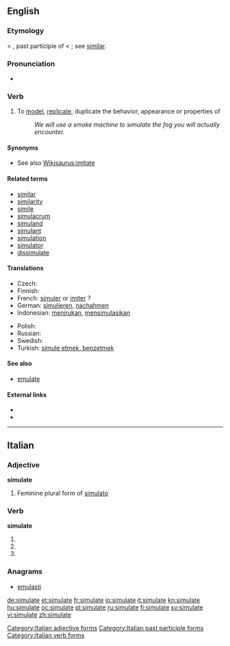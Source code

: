 ==English==

===Etymology===
< {{etyl|la}} {{term|simulatus}}, past participle of {{term|simulare||to make like, imitate, copy, represent, feign}} < {{term|similis||like}}; see [[similar]].

===Pronunciation===
* {{IPA|/sɪmjʉːleɪt/}}

===Verb===
{{en-verb|simulat|ing}}

# To [[model]], [[replicate]], duplicate the behavior, appearance or properties of
#: ''We will use a smoke machine to simulate the fog you will actually encounter.''

====Synonyms====
* See also [[Wikisaurus:imitate]]

====Related terms====
* [[similar]]
* [[similarity]]
* [[simile]]
* [[simulacrum]]
* [[simuland]]
* [[simulant]]
* [[simulation]]
* [[simulator]]
* [[dissimulate]]

====Translations====
{{trans-top|to model, replicate, duplicate the behavior}}
* Czech: {{t-|cs|simulovat}}
* Finnish: {{t-|fi|simuloida}}
* French: [[simuler]] or [[imiter]] ?
* German: [[simulieren]], [[nachahmen]]
* Indonesian: [[tiru|menirukan]], [[simulasi|mensimulasikan]]
{{trans-mid}}
* Polish: {{t-|pl|symulować}}
* Russian: {{t|ru|симулировать|sc=Cyrl}}
* Swedish: {{t|sv|simulera}}
* Turkish: [[simule etmek, benzetmek]]
{{trans-bottom}}

====See also====
* [[emulate]]

====External links====
* {{R:Webster 1913}}
* {{R:Century 1911}}

----

==Italian==

===Adjective===
'''simulate''' {{f}}

# Feminine plural form of [[simulato]]

===Verb===
'''simulate'''

# {{form of|[[second-person|Second-person]] [[plural]] [[present tense]]|simulare|lang=Italian}}
# {{form of|Second-person plural [[imperative]]|simulare|lang=Italian}}
# {{form of|[[feminine|Feminine]] plural|simulato}}

===Anagrams===
* [[emulasti#Italian|emulasti]]

[[Category:Italian adjective forms]]
[[Category:Italian past participle forms]]
[[Category:Italian verb forms]]

[[de:simulate]]
[[et:simulate]]
[[fr:simulate]]
[[io:simulate]]
[[it:simulate]]
[[kn:simulate]]
[[hu:simulate]]
[[oc:simulate]]
[[pl:simulate]]
[[ru:simulate]]
[[fi:simulate]]
[[sv:simulate]]
[[vi:simulate]]
[[zh:simulate]]